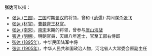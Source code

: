 '''张达'''可以指：
* [[张达_(三国)|张达 (三国)]]，[[三国|三国]]时期[[蜀汉|蜀汉]]的将领，曾和-{[[范彊|范彊]]}-共同谋杀[[张飞|张飞]]
* [[张达_(材官)|张达 (材官)]]，[[曹魏|曹魏]][[曹芳|齊王]][[材官|材官]]。
* [[张达_(南宋)|张达 (南宋)]]，[[南宋|南宋]]末期的将领，曾参与[[厓山海战|厓山海战]]
* [[張達_(明朝)|張達 (明朝)]]，明朝官員，天順八年進士，官至工部右侍郎
* [[张达_(1895年)|张达 (1895年)]]，中华民国陆军中将
* [[张达_(1905年)|张达 (1905年)]]，中华人民共和国政治人物，河北省人大常委会原副主任

{{disambig|Cat=二字張姓人名消歧義|D}}